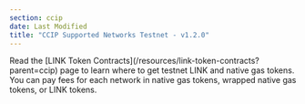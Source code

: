 ```yaml
---
section: ccip
date: Last Modified
title: "CCIP Supported Networks Testnet - v1.2.0"
---
```



<Aside type="note" title="Testnet tokens">
  Read the [LINK Token Contracts](/resources/link-token-contracts?parent=ccip) page to learn where to get testnet LINK
  and native gas tokens. You can pay fees for each network in native gas tokens, wrapped native gas tokens, or LINK
  tokens.
</Aside>

<CcipCommon callout="supportedNetworksConcepts" />

<Main environment={Environment.Testnet} version={Version.V1_2_0} />
